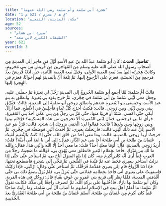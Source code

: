```yaml
---
title: "هجرة أبي سلمة وأم سلمة رضي الله عنهما"
date: "1 ق ھ / محرم / 621 م"
location: "مكة، المدينة، التنعيم"
age: 52
sources:
  - "سيرة ابن هشام"
  - "الطبقات الكبرى لابن سعد"
year: 621
eventId: 3
---
```

**تفاصيل الحدث:**
كان أبو سَلمةَ عبدُ الله بنُ عبدِ الأسدِ أوَّلَ مَن هاجر إلى المدينةِ مِن أصحابِ رسولِ الله صلى الله عليه وسلم مِنَ المُهاجرين مِن قُريشٍ مِن بني مَخزومٍ، وكانتْ هِجرتُه إليها بعدَ بَيعةِ العَقبةِ الأولى، وقبلَ بَيعةِ العَقبةِ الثَّانيةِ، حين آذتْهُ قُريشٌ بعدَ مَرجعِهِ مِنَ الحَبشةِ، فعزم على الرُّجوعِ إليها، ثمَّ بَلغهُ أنَّ بالمدينةِ لهم إخوانًا، فعزم في الهِجرةِ إليها.

قالتْ أمُّ سَلمةَ: لمَّا أجمع أبو سَلمةَ الخُروجُ إلى المدينةِ رَحَّلَ لي بَعيرَهُ ثمَّ حملَني عليه، وجعل معي ابْنِي سَلمةَ بنَ أبي سَلمةَ في حِجْري، ثمَّ خرج يقود بي بَعيرَهُ، وانطلق به بنو عبدِ الأسدِ، وحبسني بنو المُغيرةِ عندهم وانطلق زوجي أبو سَلمةَ إلى المدينةِ. قالتْ: ففُرِّق بيني وبين ابْنِي وبين زوجي. قالت: فكنتُ أخرُج كُلَّ غَداةٍ فأجلِسُ في الأَبْطَحِ، فما أزالُ أبكي حتَّى أُمْسي، سَنَةً أو قريبًا منها، حتَّى مَرَّ بي رجلٌ مِن بني عَمِّي أحدُ بني المُغيرةِ، فرأى ما بي فرحِمَني، فقال لِبَني المُغيرةِ: ألا تحرجون من هذه المِسكينةِ؟ فرَّقتُم بينها وبين زوجِها وبين ولدِها؟ قالت: فقالوا لي: الْحَقي بزوجِك إن شئتِ. قالت: فَرَدَّ بنو عبدِ الأسدِ إليَّ عند ذلك ابْنِي، قالت: فارتحلتُ بعيري، ثمَّ أخذتُ ابْنِي فوضعتُه في حِجْري، ثمَّ خرجتُ أُريدُ زوجي بالمدينةِ. قالت: وما معي أحدٌ من خَلقِ الله، حتَّى إذا كنتُ بالتَّنعيمِ لَقيتُ عُثمانَ بنَ طلحةَ بنِ أبي طلحةَ أخا بني عبدِ الدَّارِ، فقال: إلى أين يا ابنةَ أبي أُميَّةَ؟ قلتُ: أُريدُ زوجي بالمدينةِ. قال: أَوَمَا معكِ أحدٌ؟ قلتُ: ما معي أحدٌ إلَّا الله وابْنِي هذا. فقال: والله ما لكِ مِن مَتْرَكٍ. فأخذ بخِطامِ البَعيرِ فانطلق معي يَهْوي بي، فَوَالله ما صَحِبتُ رجلًا مِن العربِ قَطُّ أَرى أنَّه كان أَكرمَ منه، كان إذا بلغ المنزِلَ أناخ بي، ثمَّ استأخر عنِّي حتَّى إذا نزلتُ استأخر ببعيري فحَطَّ عنه ثمَّ قيَّدهُ في الشَّجرِ، ثمَّ تنحَّى إلى شجرةٍ فاضطجع تحتها. فإذا دَنا الرَّواحُ قام إلى بعيري فقدَّمهُ فَرَحَّلَهُ، ثمَّ استأخر عنِّي وقال: ارْكَبي. فإذا رَكِبْتُ فاستويتُ على بعيري أتى فأخذ بخِطامهِ فقادَني حتَّى يَنزِلُ بي، فلمْ يَزلْ يصنعُ ذلك بي حتَّى أَقْدَمَني المدينةَ، فلمَّا نظر إلى قريةِ بني عَمرِو بنِ عَوفٍ بقُباءٍ قال: زوجُكِ في هذه القريةِ. وكان أبو سَلمةَ بها نازلًا، فادْخُليها على بركةِ الله. ثمَّ انصرف راجعًا إلى مكَّةَ. فكانت تقولُ أمُّ سَلمةَ: ما أعلمُ أهلَ بيتٍ في الإسلامِ أصابهم ما أصاب آلَ أبي سَلمةَ، وما رأيتُ صاحبًا قَطُّ كان أكرمَ مِن عُثمانَ بنِ طلحةَ. أَسلمَ عُثمانُ بنُ طلحةَ بنِ أبي طلحةَ العَبْدَريُّ بعدَ الحُدَيبيةِ.

